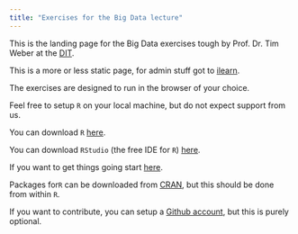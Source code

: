 ```yaml
---
title: "Exercises for the Big Data lecture"
---
```


This is the landing page for the Big Data exercises tough by Prof. Dr. Tim Weber at the [DIT](https://www.th-deg.de/en/campus-cham).

This is a more or less static page, for admin stuff got to [ilearn](https://ilearn.th-deg.de/).

The exercises are designed to run in the browser of your choice.

Feel free to setup `R` on your local machine, but do not expect support from us.

You can download `R` [here](https://cran.r-project.org/).

You can download `RStudio` (the free IDE for `R`) [here](https://posit.co/download/rstudio-desktop/).

If you want to get things going start [here](https://r4ds.hadley.nz/).

Packages for`R` can be downloaded from [CRAN](https://cran.r-project.org/), but this should be done from within `R`.

If you want to contribute, you can setup a [Github account](https://github.com/), but this is purely optional.
